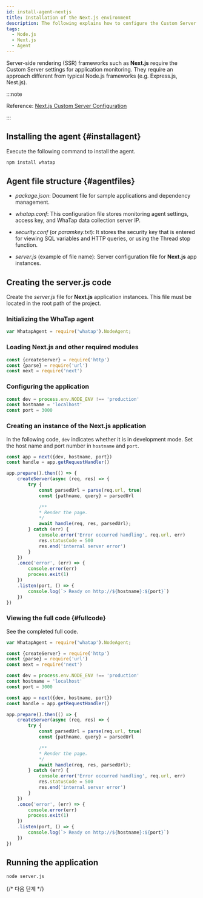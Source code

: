 ```yaml
---
id: install-agent-nextjs
title: Installation of the Next.js environment
description: The following explains how to configure the Custom Server for monitoring the Node.js applications in the server-side rendering (SSR) framework such as Next.js.
tags:
  - Node.js
  - Next.js
  - Agent
---
```


Server-side rendering (SSR) frameworks such as **Next.js** require the Custom Server settings for application monitoring. They require an approach different from typical Node.js frameworks (e.g. Express.js, Nest.js).

:::note

Reference: [Next.js Custom Server Configuration](https://nextjs.org/docs/pages/building-your-application/configuring/custom-server)

:::

## Installing the agent {#installagent}

Execute the following command to install the agent.

```bash title="BASH"
npm install whatap
```

## Agent file structure {#agentfiles}

- _package.json_: Document file for sample applications and dependency management.

- *whatap.conf*: This configuration file stores monitoring agent settings, access key, and WhaTap data collection server IP. 

- _security.conf_ (or _paramkey.txt_): It stores the security key that is entered for viewing SQL variables and HTTP queries, or using the Thread stop function.

- _server.js_ (example of file name): Server configuration file for **Next.js** app instances.

## Creating the server.js code

Create the _server.js_ file for **Next.js** application instances. This file must be located in the root path of the project.

### Initializing the WhaTap agent

```javascript title="server.js"
var WhatapAgent = require('whatap').NodeAgent;
```

### Loading Next.js and other required modules

```javascript title="server.js"
const {createServer} = require('http')
const {parse} = require('url')
const next = require('next')
```

### Configuring the application

```javascript title="server.js"
const dev = process.env.NODE_ENV !== 'production'
const hostname = 'localhost'
const port = 3000
```

### Creating an instance of the Next.js application

In the following code, `dev` indicates whether it is in development mode. Set the host name and port number in `hostname` and `port`.

```javascript title="server.js"
const app = next({dev, hostname, port})
const handle = app.getRequestHandler()

app.prepare().then(() => {
    createServer(async (req, res) => {
        try {
            const parsedUrl = parse(req.url, true)
            const {pathname, query} = parsedUrl

            /**
            * Render the page.
            */
            await handle(req, res, parsedUrl);
        } catch (err) {
            console.error('Error occurred handling', req.url, err)
            res.statusCode = 500
            res.end('internal server error')
        }
    })
    .once('error', (err) => {
        console.error(err)
        process.exit(1)
    })
    .listen(port, () => {
        console.log(`> Ready on http://${hostname}:${port}`)
    })
})
```

### Viewing the full code {#fullcode}

See the completed full code.

```javascript title="server.js"
var WhatapAgent = require('whatap').NodeAgent;

const {createServer} = require('http')
const {parse} = require('url')
const next = require('next')

const dev = process.env.NODE_ENV !== 'production'
const hostname = 'localhost'
const port = 3000

const app = next({dev, hostname, port})
const handle = app.getRequestHandler()

app.prepare().then(() => {
    createServer(async (req, res) => {
        try {
            const parsedUrl = parse(req.url, true)
            const {pathname, query} = parsedUrl

            /**
            * Render the page.
            */
            await handle(req, res, parsedUrl);
        } catch (err) {
            console.error('Error occurred handling', req.url, err)
            res.statusCode = 500
            res.end('internal server error')
        }
    })
    .once('error', (err) => {
        console.error(err)
        process.exit(1)
    })
    .listen(port, () => {
        console.log(`> Ready on http://${hostname}:${port}`)
    })
})
```

## Running the application

```bash title="SH"
node server.js
```

{/* 다음 단계 */}

<Apminstallnextstep />
